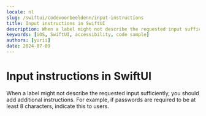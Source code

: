 ```yaml
---
locale: nl
slug: /swiftui/codevoorbeeldenn/input-instructions
title: Input instructions in SwiftUI
description: When a label might not describe the requested input sufficiently, you should add additional instructions.
keywords: [iOS, SwiftUI, accessibility, code sample]
authors: [yurii]
date: 2024-07-09
---
```


# Input instructions in SwiftUI

When a label might not describe the requested input sufficiently, you should add additional instructions. For example, if passwords are required to be at least 8 characters, indicate this to users.

<CodeSample id="input-instructions" platform="swiftui" locale="nl"/>
